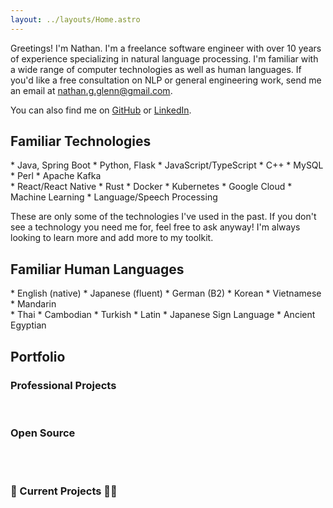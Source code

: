 ```yaml
---
layout: ../layouts/Home.astro
---
```



Greetings! I'm Nathan. I'm a freelance software engineer with over 10 years of experience specializing in natural language processing. I'm familiar with a wide range of computer technologies as well as human languages. If you'd like a free consultation on NLP or general engineering work, send me an email at <a href="nathan.g.glenn@gmail.com?subject=NLP consultation&body=Hi Nathan, I'd like to consult with you on a project.">nathan.g.glenn@gmail.com</a>.

You can also find me on [GitHub](https://github.com/garfieldnate) or [LinkedIn](https://www.linkedin.com/in/nathanglenn/).

## Familiar Technologies

<TwoColumnText>
    <div slot="left">
        * Java, Spring Boot
        * Python, Flask
        * JavaScript/TypeScript
        * C++
        * MySQL
        * Perl
        * Apache Kafka
    </div>
    <div slot="right">
        * React/React Native
        * Rust
        * Docker
        * Kubernetes
        * Google Cloud
        * Machine Learning
        * Language/Speech Processing
    </div>
</TwoColumnText>

These are only some of the technologies I've used in the past. If you don't see a technology you need me for, feel free to ask anyway! I'm always looking to learn more and add more to my toolkit.

## Familiar Human Languages

<TwoColumnText>
    <div slot="left">
        * English (native)
        * Japanese (fluent)
        * German (B2)
        * Korean
        * Vietnamese
        * Mandarin
    </div>
    <div slot="right">
        * Thai
        * Cambodian
        * Turkish
        * Latin
        * Japanese Sign Language
        * Ancient Egyptian
    </div>
</TwoColumnText>

## Portfolio

### Professional Projects


<Portfolio projects={workProjects}/>

<br/>

### Open Source
<br/>

<Portfolio projects={fossProjects}/>

<br/>

### 🚧 Current Projects 👷‍♂️
<br/>

<Portfolio projects={currentProjects}/>
